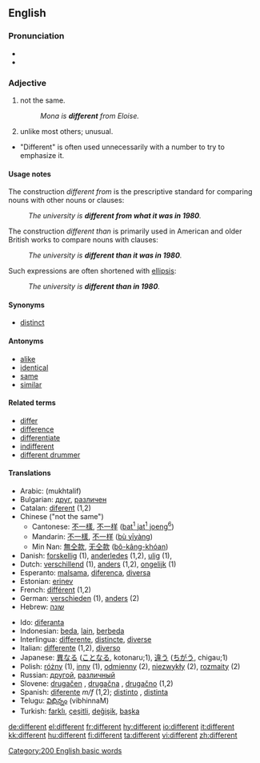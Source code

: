{{see|différent}}
==English==

{{rank|manner|following|fell|383|different|care|war|short}}

===Pronunciation===
* {{IPA|/'dɪfərənt/}}
* {{audio|en-us-different.ogg|Audio (US)}}

===Adjective===
{{en-adj}}

#not the same.
#:''Mona is '''different''' from Eloise.''
#unlike most others; unusual.
*"Different" is often used unnecessarily with a number to try to emphasize it.

====Usage notes====
The construction ''different from'' is the prescriptive standard for comparing nouns with other nouns or clauses:
:''The university is '''different from what it was in 1980'''.''
The construction ''different than'' is primarily used in American and older British works to compare nouns with clauses:
:''The university is '''different than it was in 1980'''.''
Such expressions are often shortened with [[ellipsis]]:
: ''The university is '''different than in 1980'''.''

====Synonyms====
*[[distinct]]

====Antonyms====
*[[alike]]
*[[identical]]
*[[same]]
*[[similar]]

====Related terms====
*[[differ]]
*[[difference]]
*[[differentiate]]
*[[indifferent]]
*[[different drummer]]

====Translations====
{{rfc-trans}}
{{top}}
*Arabic: {{ARchar|[[مختلف]]}} (mukhtalif)
*Bulgarian: [[друг]], [[различен]]
*Catalan: [[diferent]] (1,2)
*Chinese ("not the same")
**Cantonese: [[不一樣]], [[不一样]] ([[bat1jat1joeng6|bat<sup>1</sup> jat<sup>1</sup> joeng<sup>6</sup>]])
**Mandarin: [[不一樣]], [[不一样]] ([[bù yīyàng]])
**Min Nan: [[無仝款]], [[无仝款]] ([[bô-kâng-khóan]])
*Danish: [[forskellig]] (1), [[anderledes]] (1,2), [[ulig]] (1),
*Dutch: [[verschillend]] (1), [[anders]] (1,2), [[ongelijk]] (1)
*Esperanto: [[malsama]], [[diferenca]], [[diversa]]
*Estonian: [[erinev]]
*French: [[différent]] (1,2)
*German: [[verschieden]] (1), [[anders]] (2)
*Hebrew: [[שונה]]
{{mid}}
*Ido: [[diferanta]]
*Indonesian: [[beda]], [[lain]], [[beda|berbeda]]
*Interlingua: [[differente]], [[distincte]], [[diverse]]
*Italian: [[differente]] (1,2), [[diverso]]
*Japanese: [[異なる]] ([[ことなる]], kotonaru;1), [[違う]] ([[ちがう]], chigau;1)
*Polish: [[różny]] (1), [[inny]] (1), [[odmienny]] (2), [[niezwykły]] (2), [[rozmaity]] (2)
*Russian: [[другой]], [[различный]]
*Slovene: [[drugačen]] {{m}}, [[drugačna]] {{f}}, [[drugačno]] {{n}} (1,2)
*Spanish: [[diferente]] ''m/f'' (1,2); [[distinto]] {{m}}, [[distinta]] {{f}}
*Telugu: [[విభిన్నం]] (vibhinnaM)
*Turkish: [[farklı]], [[çeşitli]], [[değişik]], [[başka]]
{{bottom}}

[[Category:200 English basic words]]

[[de:different]]
[[el:different]]
[[fr:different]]
[[hy:different]]
[[io:different]]
[[it:different]]
[[kk:different]]
[[hu:different]]
[[fi:different]]
[[ta:different]]
[[vi:different]]
[[zh:different]]